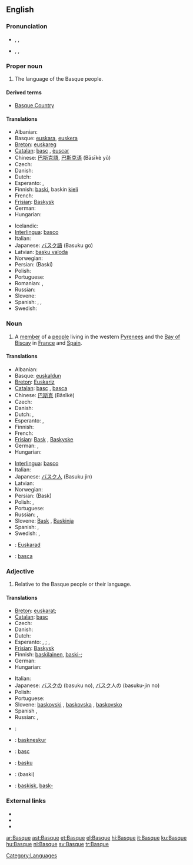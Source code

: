 {{interwiktionary|code=eu}}
{{wikipedia}}
{{see|basque}}
==English==

===Pronunciation===
* {{a|US}} {{enPR|/bask/}}, {{IPA|/bæsk/}}, {{SAMPA|/b{sk/}}
* {{a|UK}} {{enPR|/bask/}}, {{IPA|/bæsk/}}, {{SAMPA|/b{sk/}}

===Proper noun===
{{en-proper noun}}

# The language of the Basque people.

====Derived terms====
* [[Basque Country]]

====Translations====
{{trans-top|language}}
* Albanian: {{t-|sq|baske|xs=Albanian}}
* Basque: [[euskara]], [[euskera]]
* [[Breton]]: [[euskareg]] {{m}}
* [[Catalan]]: [[basc]] {{m}}, [[èuscar]] {{m}}
* Chinese: [[巴斯克語]], [[巴斯克语]] (Bāsīkè yǔ)
* Czech: {{t-|cs|baskičtina|f}}
* Danish: {{t-|da|baskisk}}
* Dutch: {{t+|nl|Baskisch|n}}
* Esperanto: {{t-|eo|eŭska lingvo|xs=Esperanto}} {{italbrac|preferred}}, {{t-|eo|vaska lingvo|xs=Esperanto}}
* Finnish: [[baski]], baskin [[kieli]]
* French: {{t+|fr|basque|m}}
* [[Frisian]]: [[Baskysk]]
* German: {{t+|de|Baskisch|n}}
* Hungarian: {{t+|hu|baszk}}
{{trans-mid}}
* Icelandic: {{t-|is|Baskneska}}
* [[Interlingua]]: [[basco]]
* Italian: {{t+|it|basco|m}}
* Japanese: [[バスク語]] (Basuku go)
* Latvian: [[basku valoda]] {{f}}
* Norwegian: {{t-|no|baskisk}}
* Persian: {{FAchar|[[باسکی]]}} (Baski)
* Polish: {{t-|pl|baskijski|m}}
* Portuguese: {{t+|pt|basco|m}}
* Romanian: {{t|ro|limba bască|f}}, {{t+|ro|bască|f}}
* Russian: {{t-|ru|баскский язык|m|tr=báskskij jazýk|sc=Cyrl}}
* Slovene: {{t+|sl|baskovščina|f}}
* Spanish: {{t+|es|vasco|m}}, <!-- Does the language name really also have a feminine form?! {{t-|es|vasca|f}},--> {{t+|es|vascuence|m}}, {{t+|es|euskera|m}}
* Swedish: {{t+|sv|baskiska|c}}
{{trans-bottom}}

===Noun===
{{en-noun}}

# A [[member]] of a [[people]] living in the western [[Pyrenees]] and the [[Bay of Biscay]] in [[France]] and [[Spain]].

====Translations====
{{trans-top|member of a people}}
* Albanian: {{t+|sq|bask|xs=Albanian}}
* Basque: [[euskaldun]]
* [[Breton]]: [[Euskariz]] {{p}}
* [[Catalan]]: [[basc]] {{m}}, [[basca]] {{f}}
* Chinese: [[巴斯克]] (Bāsīkè)
* Czech: {{t-|cs|Bask|m}}
* Danish: {{t-|da|basker|c}}
* Dutch: {{t+|nl|Bask|m}}, {{t|nl|Baskische|f}}
* Esperanto: {{t-|eo|eŭsko|xs=Esperanto}} {{italbrac|preferred}}, {{t-|eo|vasko|xs=Esperanto}}
* Finnish: {{t+|fi|baski}}
* French: {{t-|fr|Basque|m|f}}
* [[Frisian]]: [[Bask]] {{m}}, [[Baskyske]] {{f}}
* German: {{t-|de|Baske|m}}, {{t-|de|Baskin|f}}
* Hungarian: {{t+|hu|baszk}}
{{trans-mid}}
* [[Interlingua]]: [[basco]]
* Italian: {{t+|it|basco|m}}
* Japanese: [[バスク人]] (Basuku jin)
* Latvian: {{t-|lv|basks|m|xs=Latvian}}
* Norwegian: {{t-|no|basker}}
* Persian: {{FAchar|[[باسک]]}} (Bask)
* Polish: {{t+|pl|Bask|m}}, {{t-|pl|Baskijka|f}}
* Portuguese: {{t+|pt|basco|m}}
* Russian: {{t-|ru|баск|m|tr=bask|sc=Cyrl}}, {{t-|ru|басконка|f|tr=baskónka|sc=Cyrl}}
* Slovene: [[Bask]] {{m}}, [[Baskinja]] {{f}}
* Spanish: {{t+|es|vasco|m}}, {{t-|es|vasca|f}}
* Swedish: {{t-|sv|bask|m}}, {{t+|sv|baskiska|f}}
{{trans-bottom}}

{{checktrans-top}}
* {{ttbc|Breton}}: [[Euskarad]] {{m}}
* {{ttbc|Romanian}}: [[basca]]
{{trans-bottom}}

===Adjective===
{{en-adj|-}}

# Relative to the Basque people or their language.

====Translations====
{{trans-top|relative to the Basque people or their language}}
* [[Breton]]: {{sense|people}} [[euskarat]]; {{sense|language}} {{t|br|euskarek|xs=Breton}}
* [[Catalan]]: [[basc]]
* Czech: {{t+|cs|baskický}}
* Danish: {{t-|da|baskisk}}
* Dutch: {{t+|nl|Baskisch}}
* Esperanto: {{sense|people}} {{t-|eo|eŭska|xs=Esperanto}} {{italbrac|preferred}}, {{t-|eo|vaska|xs=Esperanto}}; {{sense|language}} {{t-|eo|eŭsklingva|xs=Esperanto}} {{italbrac|preferred}}, {{t-|eo|vasklingva|xs=Esperanto}}
* [[Frisian]]: [[Baskysk]]
* Finnish: {{sense|people}} [[baskilainen]], [[baski|baski-]]; {{sense|language}} {{t+|fi|baskinkielinen}}
* German: {{t+|de|baskisch}}
* Hungarian: {{t+|hu|baszk}}
{{trans-mid}}
* Italian: {{t+|it|basco|m}}
* Japanese: [[バスク]]の (basuku no), [[バスク]]人の (basuku-jin no)
* Polish: {{t-|pl|baskijski|m}}
* Portuguese: {{t+|pt|basco}}
* Slovene: [[baskovski]] {{m}}, [[baskovska]] {{f}}, [[baskovsko]] {{n}}
* Spanish {{t+|es|vasco}} {{m}}, {{t-|es|vasca}} {{f}}
* Russian: {{t+|ru|баскский|tr=báskskij|sc=Cyrl}}, {{t-|ru|басконский|tr=baskónskij|sc=Cyrl}}
{{trans-bottom}}

{{checktrans-top}}
* {{ttbc|French}}: {{t+|fr|basque}}
* {{ttbc|Icelandic}}: [[baskneskur]]
* {{ttbc|Interlingua}}: [[basc]]
{{trans-mid}}
* {{ttbc|Latvian}}: [[basku]]
* {{ttbc|Persian}}: {{FAchar|[[باسکی]]}} (baski)
* {{ttbc|Swedish}}: [[baskisk]], [[bask-]]
{{trans-bottom}}

===External links===
* {{ethnologue|code=eus}}
* {{ethnologue|lang=Navarro-Labourdin Basque|code=bqe}}
* {{ethnologue|lang=Souletin Basque|code=bsz}}

[[Category:Languages]]

[[ar:Basque]]
[[ast:Basque]]
[[et:Basque]]
[[el:Basque]]
[[hi:Basque]]
[[it:Basque]]
[[ku:Basque]]
[[hu:Basque]]
[[nl:Basque]]
[[sv:Basque]]
[[tr:Basque]]